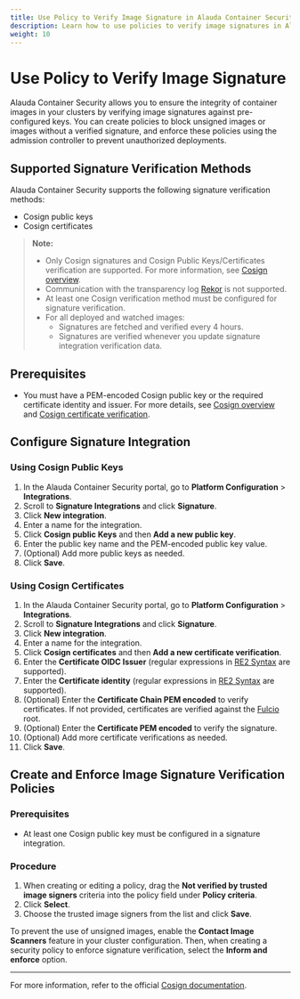 ```yaml
---
title: Use Policy to Verify Image Signature in Alauda Container Security
description: Learn how to use policies to verify image signatures in Alauda Container Security.
weight: 10
---
```


# Use Policy to Verify Image Signature

Alauda Container Security allows you to ensure the integrity of container images in your clusters by verifying image signatures against pre-configured keys. You can create policies to block unsigned images or images without a verified signature, and enforce these policies using the admission controller to prevent unauthorized deployments.

## Supported Signature Verification Methods

Alauda Container Security supports the following signature verification methods:

- Cosign public keys
- Cosign certificates

> **Note:**
> - Only Cosign signatures and Cosign Public Keys/Certificates verification are supported. For more information, see [Cosign overview](https://docs.sigstore.dev/cosign/overview).
> - Communication with the transparency log [Rekor](https://docs.sigstore.dev/logging/overview/) is not supported.
> - At least one Cosign verification method must be configured for signature verification.
> - For all deployed and watched images:
>   - Signatures are fetched and verified every 4 hours.
>   - Signatures are verified whenever you update signature integration verification data.

## Prerequisites

- You must have a PEM-encoded Cosign public key or the required certificate identity and issuer. For more details, see [Cosign overview](https://docs.sigstore.dev/cosign/overview) and [Cosign certificate verification](https://docs.sigstore.dev/verifying/verify/#verify-image-with-user-provided-trusted-chain).

## Configure Signature Integration

### Using Cosign Public Keys

1. In the Alauda Container Security portal, go to **Platform Configuration** > **Integrations**.
2. Scroll to **Signature Integrations** and click **Signature**.
3. Click **New integration**.
4. Enter a name for the integration.
5. Click **Cosign public Keys** and then **Add a new public key**.
6. Enter the public key name and the PEM-encoded public key value.
7. (Optional) Add more public keys as needed.
8. Click **Save**.

### Using Cosign Certificates

1. In the Alauda Container Security portal, go to **Platform Configuration** > **Integrations**.
2. Scroll to **Signature Integrations** and click **Signature**.
3. Click **New integration**.
4. Enter a name for the integration.
5. Click **Cosign certificates** and then **Add a new certificate verification**.
6. Enter the **Certificate OIDC Issuer** (regular expressions in [RE2 Syntax](https://github.com/google/re2/wiki/Syntax) are supported).
7. Enter the **Certificate identity** (regular expressions in [RE2 Syntax](https://github.com/google/re2/wiki/Syntax) are supported).
8. (Optional) Enter the **Certificate Chain PEM encoded** to verify certificates. If not provided, certificates are verified against the [Fulcio](https://docs.sigstore.dev/certificate_authority/overview/) root.
9. (Optional) Enter the **Certificate PEM encoded** to verify the signature.
10. (Optional) Add more certificate verifications as needed.
11. Click **Save**.

## Create and Enforce Image Signature Verification Policies

### Prerequisites

- At least one Cosign public key must be configured in a signature integration.

### Procedure

1. When creating or editing a policy, drag the **Not verified by trusted image signers** criteria into the policy field under **Policy criteria**.
2. Click **Select**.
3. Choose the trusted image signers from the list and click **Save**.

To prevent the use of unsigned images, enable the **Contact Image Scanners** feature in your cluster configuration. Then, when creating a security policy to enforce signature verification, select the **Inform and enforce** option.

---

For more information, refer to the official [Cosign documentation](https://docs.sigstore.dev/cosign/overview/).
